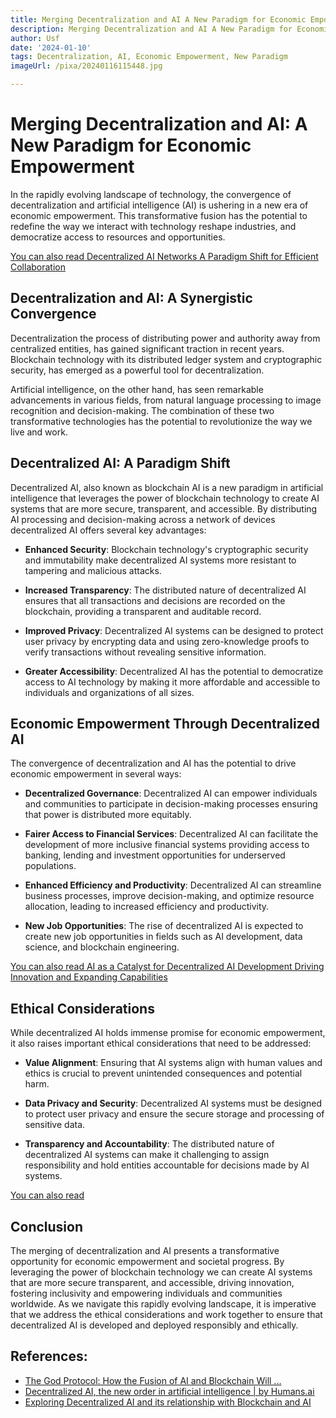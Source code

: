 ```yaml
---
title: Merging Decentralization and AI A New Paradigm for Economic Empowerment
description: Merging Decentralization and AI A New Paradigm for Economic Empowerment
author: Usf
date: '2024-01-10'
tags: Decentralization, AI, Economic Empowerment, New Paradigm
imageUrl: /pixa/20240116115448.jpg

---
```

# Merging Decentralization and AI: A New Paradigm  for Economic Empowerment

In the rapidly  evolving landscape of  technology, the convergence of decentralization and artificial intelligence (AI) is ushering  in a new era  of economic empowerment. This transformative fusion has the potential to  redefine the way we interact with technology  reshape industries, and democratize access to resources and  opportunities.

[You can also  read Decentralized AI Networks A  Paradigm Shift for Efficient Collaboration](Decentralized%20AI%20Networks%20A%20Paradigm%20Shift%20for%20Efficient%20Collaboration)


##  Decentralization and AI: A Synergistic Convergence

Decentralization the process of distributing  power and authority away from centralized entities, has gained significant traction in recent years. Blockchain technology with its distributed ledger system and cryptographic security,  has emerged as a powerful tool for decentralization.

Artificial intelligence, on the other hand, has  seen remarkable advancements in  various fields, from  natural language processing to image recognition and decision-making. The combination of these two transformative technologies has the potential to revolutionize the way we live  and work.

## Decentralized AI: A Paradigm Shift

Decentralized  AI,  also known as blockchain AI  is a new paradigm in artificial intelligence that  leverages the power of blockchain  technology to create AI systems that are more secure,  transparent, and accessible. By distributing AI processing and decision-making across a network of devices decentralized AI offers  several key advantages:

- **Enhanced Security**: Blockchain technology's cryptographic security and immutability make decentralized AI systems more resistant  to tampering and malicious attacks.

- **Increased Transparency**: The distributed nature of decentralized AI ensures that all transactions and decisions are recorded on the blockchain, providing a transparent and auditable record.

- **Improved Privacy**: Decentralized AI systems can be designed to protect user privacy by encrypting data and using zero-knowledge  proofs to verify  transactions without revealing sensitive information.

- **Greater Accessibility**:  Decentralized AI has  the potential to democratize access to AI technology by making it more affordable and accessible  to individuals and organizations of all sizes.

## Economic Empowerment Through Decentralized AI

The convergence of decentralization and AI has  the potential to drive economic empowerment in several ways:

- **Decentralized Governance**: Decentralized AI can empower individuals and communities to  participate in decision-making processes ensuring that power is distributed more equitably.

- **Fairer Access to Financial Services**:  Decentralized AI can  facilitate the development of more  inclusive financial  systems providing  access to banking, lending and investment opportunities  for underserved populations.

- **Enhanced Efficiency and Productivity**: Decentralized AI can streamline business processes, improve decision-making, and optimize resource allocation, leading to increased  efficiency and productivity.

- **New Job Opportunities**: The rise of decentralized AI is expected to create  new job opportunities in fields such as AI development, data science, and blockchain engineering.

[You can also read AI as a  Catalyst  for Decentralized AI Development Driving Innovation and Expanding Capabilities](AI%20as%20a%20Catalyst%20for%20Decentralized%20AI%20Development%20Driving%20Innovation%20and%20Expanding%20Capabilities)


## Ethical Considerations

While decentralized AI  holds immense promise for economic empowerment,  it also raises important ethical considerations that  need to be addressed:

- **Value Alignment**: Ensuring that AI systems align with  human values and ethics is crucial  to prevent unintended consequences and potential harm.

- **Data Privacy and Security**: Decentralized AI systems  must be designed to protect user privacy and ensure the secure storage and processing  of  sensitive  data.

- **Transparency and Accountability**: The distributed nature of  decentralized AI systems can make it challenging to assign responsibility and hold  entities accountable for decisions  made by AI systems.

[You can also read ]()


## Conclusion

The merging of decentralization and AI presents a transformative  opportunity for economic empowerment and  societal  progress. By leveraging the power of blockchain technology  we can create AI systems that  are more secure transparent, and accessible, driving innovation, fostering inclusivity and empowering individuals and communities worldwide. As we navigate this rapidly evolving landscape, it is imperative that we  address the ethical considerations and work together to ensure that decentralized AI is developed and deployed responsibly and ethically.

## References:
- [The God Protocol: How the Fusion of AI and Blockchain Will ...](https://www.linkedin.com/pulse/god-protocol-how-fusion-ai-blockchain-reshape-our-existence-bron)
- [Decentralized AI, the new order in artificial intelligence | by Humans.ai](https://medium.com/humansdotai/decentralized-ai-the-new-order-in-artificial-intelligence-5853afa6fb3d)
- [Exploring Decentralized AI and its relationship with Blockchain and AI](https://www.codezeros.com/exploring-decentralized-ai-and-its-relationship-with-blockchain-and-ai)
